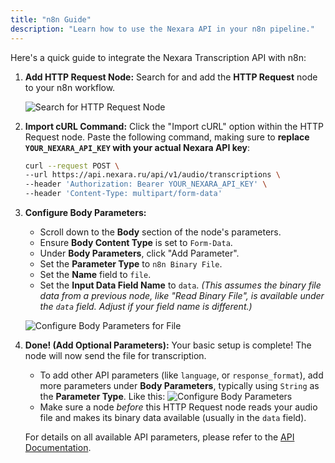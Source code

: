 ```yaml
---
title: "n8n Guide"
description: "Learn how to use the Nexara API in your n8n pipeline."
---
```


Here's a quick guide to integrate the Nexara Transcription API with n8n:

1.  **Add HTTP Request Node:**
    Search for and add the **HTTP Request** node to your n8n workflow.

    ![Search for HTTP Request Node](/images/n8n.jpg)

2.  **Import cURL Command:**
    Click the "Import cURL" option within the HTTP Request node. Paste the following command, making sure to **replace `YOUR_NEXARA_API_KEY` with your actual Nexara API key**:

    ```bash
    curl --request POST \
    --url https://api.nexara.ru/api/v1/audio/transcriptions \
    --header 'Authorization: Bearer YOUR_NEXARA_API_KEY' \
    --header 'Content-Type: multipart/form-data'
    ```

3.  **Configure Body Parameters:**

    - Scroll down to the **Body** section of the node's parameters.
    - Ensure **Body Content Type** is set to `Form-Data`.
    - Under **Body Parameters**, click "Add Parameter".
    - Set the **Parameter Type** to `n8n Binary File`.
    - Set the **Name** field to `file`.
    - Set the **Input Data Field Name** to `data`. _(This assumes the binary file data from a previous node, like "Read Binary File", is available under the `data` field. Adjust if your field name is different.)_

    ![Configure Body Parameters for File](/images/binary.jpg)

4.  **Done! (Add Optional Parameters):**
    Your basic setup is complete! The node will now send the file for transcription.

    - To add other API parameters (like `language`, or `response_format`), add more parameters under **Body Parameters**, typically using `String` as the **Parameter Type**. Like this: ![Configure Body Parameters](/images/other.jpg)
    - Make sure a node _before_ this HTTP Request node reads your audio file and makes its binary data available (usually in the `data` field).

    For details on all available API parameters, please refer to the [API Documentation](/en/api-reference/endpoint/transcription).
